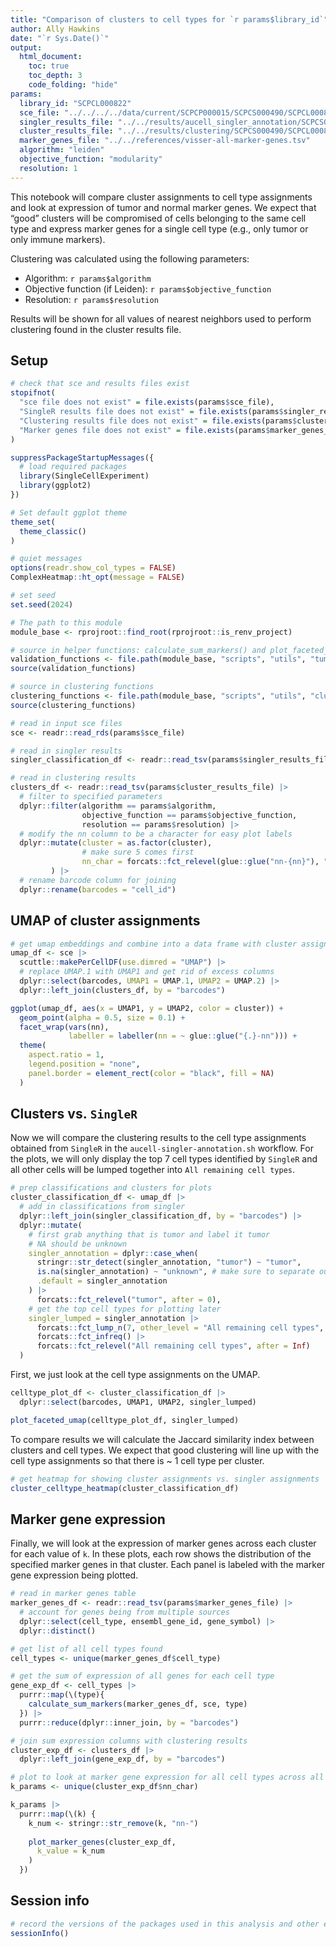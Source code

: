 ```yaml
---
title: "Comparison of clusters to cell types for `r params$library_id`"
author: Ally Hawkins
date: "`r Sys.Date()`"
output:
  html_document:
    toc: true
    toc_depth: 3
    code_folding: "hide"
params:
  library_id: "SCPCL000822"
  sce_file: "../../../../data/current/SCPCP000015/SCPCS000490/SCPCL000822_processed.rds"
  singler_results_file: "../../results/aucell_singler_annotation/SCPCS000490/SCPCL000822_singler-classifications.tsv"
  cluster_results_file: "../../results/clustering/SCPCS000490/SCPCL000822_cluster-results.tsv"
  marker_genes_file: "../../references/visser-all-marker-genes.tsv"
  algorithm: "leiden"
  objective_function: "modularity"
  resolution: 1
---
```


This notebook will compare cluster assignments to cell type assignments and look at expression of tumor and normal marker genes. 
We expect that "good" clusters will be compromised of cells belonging to the same cell type and express marker genes for a single cell type (e.g., only tumor or only immune markers). 

Clustering was calculated using the following parameters: 

- Algorithm: `r params$algorithm` 
- Objective function (if Leiden): `r params$objective_function`
- Resolution: `r params$resolution`

Results will be shown for all values of nearest neighbors used to perform clustering found in the cluster results file. 

## Setup

```r
# check that sce and results files exist
stopifnot(
  "sce file does not exist" = file.exists(params$sce_file),
  "SingleR results file does not exist" = file.exists(params$singler_results_file),
  "Clustering results file does not exist" = file.exists(params$cluster_results_file),
  "Marker genes file does not exist" = file.exists(params$marker_genes_file)
)
```


```r
suppressPackageStartupMessages({
  # load required packages
  library(SingleCellExperiment)
  library(ggplot2)
})

# Set default ggplot theme
theme_set(
  theme_classic()
)

# quiet messages
options(readr.show_col_types = FALSE)
ComplexHeatmap::ht_opt(message = FALSE)

# set seed
set.seed(2024)
```


```r
# The path to this module
module_base <- rprojroot::find_root(rprojroot::is_renv_project)

# source in helper functions: calculate_sum_markers() and plot_faceted_umap()
validation_functions <- file.path(module_base, "scripts", "utils", "tumor-validation-helpers.R")
source(validation_functions)

# source in clustering functions
clustering_functions <- file.path(module_base, "scripts", "utils", "clustering-functions.R")
source(clustering_functions)
```


```r
# read in input sce files
sce <- readr::read_rds(params$sce_file)

# read in singler results
singler_classification_df <- readr::read_tsv(params$singler_results_file)

# read in clustering results 
clusters_df <- readr::read_tsv(params$cluster_results_file) |> 
  # filter to specified parameters 
  dplyr::filter(algorithm == params$algorithm,
                objective_function == params$objective_function,
                resolution == params$resolution) |> 
  # modify the nn column to be a character for easy plot labels
  dplyr::mutate(cluster = as.factor(cluster),
                # make sure 5 comes first 
                nn_char = forcats::fct_relevel(glue::glue("nn-{nn}"), "nn-5", after = 0)
         ) |>
  # rename barcode column for joining
  dplyr::rename(barcodes = "cell_id")
```

## UMAP of cluster assignments

```r
# get umap embeddings and combine into a data frame with cluster assignments
umap_df <- sce |>
  scuttle::makePerCellDF(use.dimred = "UMAP") |>
  # replace UMAP.1 with UMAP1 and get rid of excess columns
  dplyr::select(barcodes, UMAP1 = UMAP.1, UMAP2 = UMAP.2) |>
  dplyr::left_join(clusters_df, by = "barcodes")
```

```r
ggplot(umap_df, aes(x = UMAP1, y = UMAP2, color = cluster)) +
  geom_point(alpha = 0.5, size = 0.1) +
  facet_wrap(vars(nn),
             labeller = labeller(nn = ~ glue::glue("{.}-nn"))) +
  theme(
    aspect.ratio = 1,
    legend.position = "none", 
    panel.border = element_rect(color = "black", fill = NA)
  )
```

## Clusters vs. `SingleR`

Now we will compare the clustering results to the cell type assignments obtained from `SingleR` in the `aucell-singler-annotation.sh` workflow. 
For the plots, we will only display the top 7 cell types identified by `SingleR` and all other cells will be lumped together into `All remaining cell types`. 


```r
# prep classifications and clusters for plots 
cluster_classification_df <- umap_df |>
  # add in classifications from singler
  dplyr::left_join(singler_classification_df, by = "barcodes") |>
  dplyr::mutate(
    # first grab anything that is tumor and label it tumor
    # NA should be unknown
    singler_annotation = dplyr::case_when(
      stringr::str_detect(singler_annotation, "tumor") ~ "tumor",
      is.na(singler_annotation) ~ "unknown", # make sure to separate out unknown labels
      .default = singler_annotation
    ) |>
      forcats::fct_relevel("tumor", after = 0),
    # get the top cell types for plotting later
    singler_lumped = singler_annotation |>
      forcats::fct_lump_n(7, other_level = "All remaining cell types", ties.method = "first") |>
      forcats::fct_infreq() |>
      forcats::fct_relevel("All remaining cell types", after = Inf)
  )
```


First, we just look at the cell type assignments on the UMAP. 

```r
celltype_plot_df <- cluster_classification_df |> 
  dplyr::select(barcodes, UMAP1, UMAP2, singler_lumped)

plot_faceted_umap(celltype_plot_df, singler_lumped)
```

To compare results we will calculate the Jaccard similarity index between clusters and cell types. 
We expect that good clustering will line up with the cell type assignments so that there is ~ 1 cell type per cluster. 

```r
# get heatmap for showing cluster assignments vs. singler assignments
cluster_celltype_heatmap(cluster_classification_df)
```


## Marker gene expression

Finally, we will look at the expression of marker genes across each cluster for each value of `k`. 
In these plots, each row shows the distribution of the specified marker genes in that cluster. 
Each panel is labeled with the marker gene expression being plotted. 

```r
# read in marker genes table
marker_genes_df <- readr::read_tsv(params$marker_genes_file) |>
  # account for genes being from multiple sources
  dplyr::select(cell_type, ensembl_gene_id, gene_symbol) |>
  dplyr::distinct()

# get list of all cell types found
cell_types <- unique(marker_genes_df$cell_type)

# get the sum of expression of all genes for each cell type
gene_exp_df <- cell_types |>
  purrr::map(\(type){
    calculate_sum_markers(marker_genes_df, sce, type)
  }) |>
  purrr::reduce(dplyr::inner_join, by = "barcodes")

# join sum expression columns with clustering results
cluster_exp_df <- clusters_df |>
  dplyr::left_join(gene_exp_df, by = "barcodes")
```

```r
# plot to look at marker gene expression for all cell types across all clusters and all params
k_params <- unique(cluster_exp_df$nn_char)

k_params |>
  purrr::map(\(k) {
    k_num <- stringr::str_remove(k, "nn-")
    
    plot_marker_genes(cluster_exp_df,
      k_value = k_num
    )
  })
```


## Session info 

```r
# record the versions of the packages used in this analysis and other environment information
sessionInfo()
```
